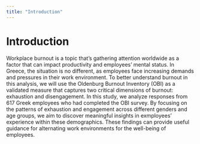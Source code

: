 ```yaml
---
title: "Introduction"
---
```


# Introduction

Workplace burnout is a topic that's gathering attention worldwide as a factor that can impact productivity and employees' mental status. In Greece, the situation is no different, as employees face increasing demands and pressures in their work environment. To better understand burnout in this analysis, we will use the Oldenburg Burnout Inventory (OBI)  as a validated measure that captures two critical dimensions of burnout: exhaustion and disengagement. In this study, we analyze responses from 617 Greek employees who had completed the OBI survey. By focusing on the patterns of exhaustion and engagement across different genders and age groups, we aim to discover meaningful insights in exmployees' experience within these demographics. These findings can provide useful guidance for alternating work environments for the well-being of employees.